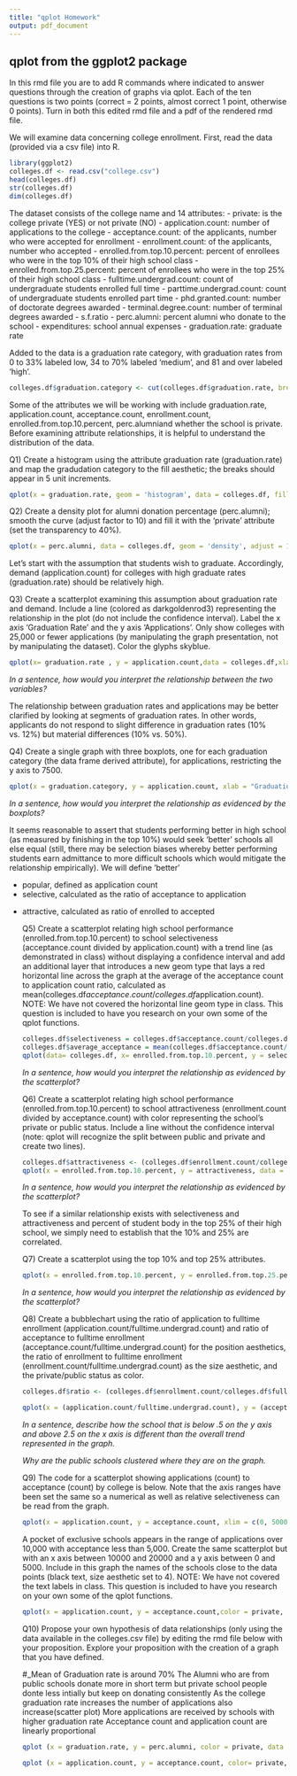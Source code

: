 ---
title: "qplot Homework"
output: pdf_document
---
## qplot from the ggplot2 package
In this rmd file you are to add R commands where indicated to answer questions through the creation of graphs via qplot. Each of the ten questions is two points (correct = 2 points, almost correct 1 point, otherwise 0 points). Turn in both this edited rmd file and a pdf of the rendered rmd file.

We will examine data concerning college enrollment. First, read the data (provided via a csv file) into R.
```{r read data into R}
library(ggplot2)
colleges.df <- read.csv("college.csv")
head(colleges.df)
str(colleges.df)
dim(colleges.df)
```

The dataset consists of the college name and 14 attributes:
 - private: is the college private (YES) or not private (NO)
 - application.count: number of applications to the college
 - acceptance.count: of the applicants, number who were accepted for enrollment
 - enrollment.count: of the applicants, number who accepted
 - enrolled.from.top.10.percent: percent of enrollees who were in the top 10% of their high school class
 - enrolled.from.top.25.percent: percent of enrollees who were in the top 25% of their high school class
 - fulltime.undergrad.count: count of undergraduate students enrolled full time
 - parttime.undergrad.count: count of undergraduate students enrolled part time
 - phd.granted.count: number of doctorate degrees awarded
 - terminal.degree.count: number of terminal degrees awarded
 - s.f.ratio
 - perc.alumni: percent alumni who donate to the school
 - expenditures: school annual expenses
 - graduation.rate: graduate rate

Added to the data is a graduation rate category, with graduation rates from 0 to 33% labeled low, 34 to 70% labeled 'medium', and 81 and over labeled 'high'.
```{r create graduation category}
colleges.df$graduation.category <- cut(colleges.df$graduation.rate, breaks = c(0,33,70,100), labels = c('low', 'medium', 'high'))
```

Some of the attributes we will be working with include graduation.rate, application.count, acceptance.count, enrollment.count, enrolled.from.top.10.percent, perc.alumniand whether the school is private. Before examining attribute relationships, it is helpful to understand the distribution of the data. 

Q1) Create a histogram using the attribute graduation rate (graduation.rate) and map the gradudation category to the fill aesthetic; the breaks should appear in 5 unit increments.
```{r Q1: graduation rate histogram}
qplot(x = graduation.rate, geom = 'histogram', data = colleges.df, fill = graduation.category, binwidth = 5)
```

Q2) Create a density plot for alumni donation percentage (perc.alumni); smooth the curve (adjust factor to 10) and fill it with the 'private' attribute (set the transparency to 40%).
```{r Q2: density}
qplot(x = perc.alumni, data = colleges.df, geom = 'density', adjust = 10, fill = private, alpha=I(.4))

```

Let's start with the assumption that students wish to graduate. Accordingly, demand (application.count) for colleges with high graduate rates (graduation.rate) should be relatively high. 

Q3) Create a scatterplot examining this assumption about graduation rate and demand. Include a line (colored as darkgoldenrod3) representing the relationship in the plot (do not include the confidence interval). Label the x axis 'Graduation Rate' and the y axis 'Applications'. Only show colleges with 25,000 or fewer applications (by manipulating the graph presentation, not by manipulating the dataset). Color the glyphs skyblue.
```{r Q3: scatterplot applications and graduation rate}
qplot(x= graduation.rate , y = application.count,data = colleges.df,xlab = "Graduation Rate", ylab = "Applications",ylim = c(0, 25000)) +geom_smooth(method = "loess",color = I("darkgoldenrod3"), se = FALSE )+ geom_point(color = I('skyblue'))

```

<i>In a sentence, how would you interpret the relationship between the two variables?</i><p>


The relationship between graduation rates and applications may be better clarified by looking at segments of graduation rates. In other words, applicants do not respond to slight difference in graduation rates (10% vs. 12%) but material differences (10% vs. 50%). 

Q4) Create a single graph with three boxplots, one for each graduation category (the data frame derived attribute), for applications, restricting the y axis to 7500.
```{r Q4: boxplot graduation category and applications}
qplot(x = graduation.category, y = application.count, xlab = "Graduation Rate", ylab = "Applications", ylim = c(0, 7500), geom = "boxplot", data = colleges.df)

```
<i>In a sentence, how would you interpret the relationship as evidenced by the boxplots?</i><p>


It seems reasonable to assert that students performing better in high school (as measured by finishing in the top 10%) would seek 'better' schools all else equal (still, there may be selection biases whereby better performing students earn admittance to more difficult schools which would mitigate the relationship empirically). We will define 'better'
<ul><li>popular, defined as application count
<li>selective, calculated as the ratio of acceptance to application
<li>attractive, calculated as ratio of enrolled to accepted

Q5) Create a scatterplot relating high school performance (enrolled.from.top.10.percent) to school selectiveness (acceptance.count divided by application.count) with a trend line (as demonstrated in class) without displaying a confidence interval and add an additional layer that introduces a new geom type that lays a red horizontal line across the graph at the average of the acceptance count to application count ratio, calculated as mean(colleges.df$acceptance.count/colleges.df$application.count). 
NOTE: We have not covered the horizontal line geom type in class. This question is included to have you research on your own some of the qplot functions.
```{r Q5: scatterplot of high school performance and selectiveness}

colleges.df$selectiveness = colleges.df$acceptance.count/colleges.df$application.count
colleges.df$average_acceptance = mean(colleges.df$acceptance.count/colleges.df$application.count)
qplot(data= colleges.df, x= enrolled.from.top.10.percent, y = selectiveness) + geom_smooth(method = "loess", se = FALSE ) + geom_hline(aes (yintercept = average_acceptance, color = "red"))


```
<i>In a sentence, how would you interpret the relationship as evidenced by the scatterplot?</i><p>


Q6) Create a scatterplot relating high school performance (enrolled.from.top.10.percent) to school attractiveness (enrollment.count divided by acceptance.count) with color representing the school's private or public status. Include a line without the confidence interval (note: qplot will recognize the split between public and private and create two lines). 
```{r Q6: scatterplot of high school performance and attractiveness}
colleges.df$attractiveness <- (colleges.df$enrollment.count/colleges.df$acceptance.count)
qplot(x = enrolled.from.top.10.percent, y = attractiveness, data = colleges.df, color = private)+ geom_smooth(method = 'loess', se = FALSE)+  layer(geom="point", stat = "identity",position=position_identity())

```
<i>In a sentence, how would you interpret the relationship as evidenced by the scatterplot?</i><p>


To see if a similar relationship exists with selectiveness and attractiveness and percent of student body in the top 25% of their high school, we simply need to establish that the 10% and 25% are correlated.

Q7) Create a scatterplot using the top 10% and top 25% attributes.
```{r Q7: scatterplot of top 10 and 25 percent student body}

qplot(x = enrolled.from.top.10.percent, y = enrolled.from.top.25.percent, data = colleges.df)

```
<i>In a sentence, how would you interpret the relationship as evidenced by the scatterplot?</i><p>


Q8) Create a bubblechart using the ratio of application to fulltime enrollment (application.count/fulltime.undergrad.count) and ratio of acceptance to fulltime enrollment (acceptance.count/fulltime.undergrad.count) for the position aesthetics, the ratio of enrollment to fulltime enrollment (enrollment.count/fulltime.undergrad.count) as the size aesthetic, and the private/public status as color.
```{r Q8: bubblechart}
colleges.df$ratio <- (colleges.df$enrollment.count/colleges.df$fulltime.undergrad.count)

qplot(x = (application.count/fulltime.undergrad.count), y = (acceptance.count/fulltime.undergrad.count),xlab = 'the ratio of application to fulltime enrollment', ylab = 'the ratio of acceptance to fulltime enrollment',  data= colleges.df, color = private, size= ratio)

```
<i>In a sentence, describe how the school that is below .5 on the y axis and above 2.5 on the x axis is different than the overall trend represented in the graph.</i><p>

<i>Why are the public schools clustered where they are on the graph.</i><p>


Q9) The code for a scatterplot showing applications (count) to acceptance (count) by college is below. Note that the axis ranges have been set the same so a numerical as well as relative selectiveness can be read from the graph. 
```{r axis control}
qplot(x = application.count, y = acceptance.count, xlim = c(0, 50000), ylim = c(0, 50000), color = private, data = colleges.df) 

```

A pocket of exclusive schools appears in the range of applications over 10,000 with acceptance less than 5,000. Create the same scatterplot but with an x axis between 10000 and 20000 and a y axis between 0 and 5000. Include in this graph the names of the schools close to the data points (black text, size aesthetic set to 4). 
NOTE: We have not covered the text labels in class. This question is included to have you research on your own some of the qplot functions.
```{r Q9: label school}
qplot(x = application.count, y = acceptance.count,color = private, geom = "point", xlim = c(10000, 20000), ylim = c(0, 5000), data = colleges.df, size = 4)+ geom_text(aes(label = college), color = "black", size = 4)
```

Q10) Propose your own hypothesis of data relationships (only using the data available in the colleges.csv file) by editing the rmd file below with your proposition. Explore your proposition with the creation of a graph that you have defined.

#_Mean of Graduation rate is around 70%
The Alumni who are from public schools donate more in short term but private school people donte less intially but keep on donating consistently
As the college graduation rate increases the number of applications also increase(scatter plot)
More applications are received by schools with higher graduation rate
Acceptance count and application count are linearly proportional

```{r}
qplot (x = graduation.rate, y = perc.alumni, color = private, data = colleges.df) + geom_smooth (se = FALSE)

```
```{r}
qplot (x = application.count, y = acceptance.count, color= private, data = colleges.df) + geom_smooth (se = FALSE)
```

